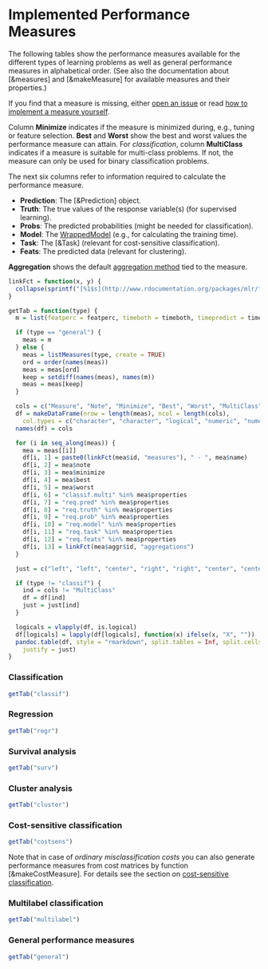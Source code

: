 # Implemented Performance Measures

The following tables show the performance measures available for the different types of
learning problems as well as general performance measures in alphabetical order.
(See also the documentation about [&measures] and [&makeMeasure] for available measures and
their properties.)

If you find that a measure is missing, either [open an issue](https://github.com/mlr-org/mlr/issues)
or read [how to implement a measure yourself](create_measure.md).

Column **Minimize** indicates if the measure is minimized during, e.g., tuning or
feature selection.
**Best** and **Worst** show the best and worst values the performance measure can attain.
For *classification*, column **MultiClass** indicates if a measure is suitable for
multi-class problems. If not, the measure can only be used for binary classification problems.

The next six columns refer to information required to calculate the performance measure.

* **Prediction**: The [&Prediction] object.
* **Truth**: The true values of the response variable(s) (for supervised learning).
* **Probs**: The predicted probabilities (might be needed for classification).
* **Model**: The [WrappedModel](&makeWrappedModel) (e.g., for calculating the training time).
* **Task**: The [&Task] (relevant for cost-sensitive classification).
* **Feats**: The predicted data (relevant for clustering).

**Aggregation** shows the default [aggregation method](&aggregations) tied to the measure.


```r
linkFct = function(x, y) {
  collapse(sprintf("[%1$s](http://www.rdocumentation.org/packages/mlr/functions/%2$s)", x, y), sep = "<br />")
}

getTab = function(type) {
  m = list(featperc = featperc, timeboth = timeboth, timepredict = timepredict, timetrain = timetrain)

  if (type == "general") {
    meas = m
  } else {
    meas = listMeasures(type, create = TRUE)
    ord = order(names(meas))
    meas = meas[ord]
    keep = setdiff(names(meas), names(m))
    meas = meas[keep]
  }

  cols = c("Measure", "Note", "Minimize", "Best", "Worst", "MultiClass", "Prediction", "Truth", "Probs", "Model", "Task", "Feats", "Aggregation")
  df = makeDataFrame(nrow = length(meas), ncol = length(cols),
    col.types = c("character", "character", "logical", "numeric", "numeric", "logical", "logical", "logical", "logical", "logical", "logical", "logical", "character"))
  names(df) = cols

  for (i in seq_along(meas)) {
    mea = meas[[i]]
    df[i, 1] = paste0(linkFct(mea$id, "measures"), " - ", mea$name)
    df[i, 2] = mea$note
    df[i, 3] = mea$minimize
    df[i, 4] = mea$best
    df[i, 5] = mea$worst
    df[i, 6] = "classif.multi" %in% mea$properties
    df[i, 7] = "req.pred" %in% mea$properties
    df[i, 8] = "req.truth" %in% mea$properties
    df[i, 9] = "req.prob" %in% mea$properties
    df[i, 10] = "req.model" %in% mea$properties
    df[i, 11] = "req.task" %in% mea$properties
    df[i, 12] = "req.feats" %in% mea$properties
    df[i, 13] = linkFct(mea$aggr$id, "aggregations")
  }

  just = c("left", "left", "center", "right", "right", "center", "center", "center", "center", "center", "center", "center", "left")

  if (type != "classif") {
    ind = cols != "MultiClass"
    df = df[ind]
    just = just[ind]
  }

  logicals = vlapply(df, is.logical)
  df[logicals] = lapply(df[logicals], function(x) ifelse(x, "X", ""))
  pandoc.table(df, style = "rmarkdown", split.tables = Inf, split.cells = Inf,
    justify = just)
}
```

### Classification
```r
getTab("classif")
```

### Regression
```r
getTab("regr")
```

### Survival analysis
```r
getTab("surv")
```

### Cluster analysis
```r
getTab("cluster")
```

### Cost-sensitive classification
```r
getTab("costsens")
```

Note that in case of *ordinary misclassification costs* you can also generate performance
measures from cost matrices by function [&makeCostMeasure].
For details see the section on [cost-sensitive classification](cost_sensitive_classif.md).

### Multilabel classification
```r
getTab("multilabel")
```

### General performance measures
```r
getTab("general")
```
